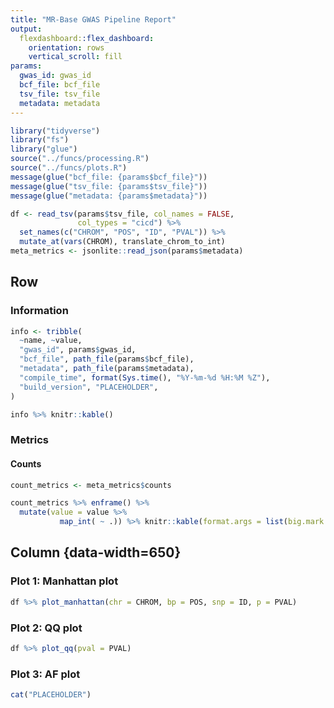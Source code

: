 ```yaml
---
title: "MR-Base GWAS Pipeline Report"
output:
  flexdashboard::flex_dashboard:
    orientation: rows
    vertical_scroll: fill
params:
  gwas_id: gwas_id
  bcf_file: bcf_file
  tsv_file: tsv_file
  metadata: metadata
---
```


```r
library("tidyverse")
library("fs")
library("glue")
source("../funcs/processing.R")
source("../funcs/plots.R")
message(glue("bcf_file: {params$bcf_file}"))
message(glue("tsv_file: {params$tsv_file}"))
message(glue("metadata: {params$metadata}"))
```

```r
df <- read_tsv(params$tsv_file, col_names = FALSE,
               col_types = "cicd") %>%
  set_names(c("CHROM", "POS", "ID", "PVAL")) %>%
  mutate_at(vars(CHROM), translate_chrom_to_int)
meta_metrics <- jsonlite::read_json(params$metadata)
```

Row {data-width=450 .sidebar}
-----------------------------------------------------------------------

### Information {data-height=200}

```r
info <- tribble(
  ~name, ~value,
  "gwas_id", params$gwas_id,
  "bcf_file", path_file(params$bcf_file),
  "metadata", path_file(params$metadata),
  "compile_time", format(Sys.time(), "%Y-%m-%d %H:%M %Z"),
  "build_version", "PLACEHOLDER",
)

info %>% knitr::kable()
```

### Metrics

#### Counts

```r
count_metrics <- meta_metrics$counts

count_metrics %>% enframe() %>%
  mutate(value = value %>%
           map_int( ~ .)) %>% knitr::kable(format.args = list(big.mark = ","))
```

Column {data-width=650} {.tabset .tabset-fade}
-----------------------------------------------------------------------

### Plot 1: Manhattan plot

```r
df %>% plot_manhattan(chr = CHROM, bp = POS, snp = ID, p = PVAL)
```

### Plot 2: QQ plot

```r
df %>% plot_qq(pval = PVAL)
```

### Plot 3: AF plot

```r
cat("PLACEHOLDER")
```
